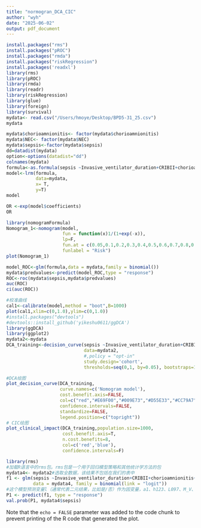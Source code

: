 ```yaml
---
title: "normogran_DCA_CIC"
author: "wyh"
date: "2025-06-02"
output: pdf_document
---
```


```r
install.packages("rms")
install.packages("pROC")
install.packages("rmda")
install.packages("riskRegression")
install.packages('readxl')
library(rms)
library(pROC)
library(rmda)
library(readr)
library(riskRegression)
library(glue)
library(foreign)
library(survival)
mydata<- read.csv("/Users/hmoye/Desktop/BPD5-31_25.csv")
mydata
```
```r
mydata$chorioamnionitis<- factor(mydata$chorioamnionitis)
mydata$NEC<- factor(mydata$NEC)
mydata$sepsis<-factor(mydata$sepsis)
dd=datadist(mydata)
option<-options(datadist="dd")
colnames(mydata)
formula<-as.formula(sepsis ~Invasive_ventilator_duration+CRIBII+chorioamnionitis+NEC)
model<-lrm(formula,
           data=mydata,
           x= T,
           y=T)
model
```
```r
OR <-exp(model$coefficients)
OR
```
```r
library(nomogramFormula)
Nomogram_1<-nomogram(model,
                     fun = function(x)1/(1+exp(-x)),
                     lp=F,
                     fun.at = c(0.05,0.1,0.2,0.3,0.4,0.5,0.6,0.7,0.8,0.9,0.95,0.99),
                     funlabel = "Risk")
plot(Nomogram_1)
```
```r
model_ROC<-glm(formula,data = mydata,family = binomial())
mydata$predvalues<-predict(model_ROC,type = "response")
ROC<-roc(mydata$sepsis,mydata$predvalues)
auc(ROC)
ci(auc(ROC))
```

```r
#校准曲线
cal1<-calibrate(model,method = "boot",B=1000)
plot(cal1,xlim=c(0,1.0),ylim=c(0,1.0))
#install.packages("devtools")
#devtools::install_github('yikeshu0611/ggDCA')
library(ggDCA)
library(ggplot2)
mydata2<-mydata
DCA_training<-decision_curve(sepsis ~Invasive_ventilator_duration+CRIBII+chorioamnionitis+NEC,
                             data=mydata2,
                             #,policy = "opt-in"
                             study.design='cohort',
                             thresholds=seq(0,1, by=0.05), bootstraps=1000)
```
```r
#DCA绘图
plot_decision_curve(DCA_training,
                    curve.names=c('Nomogram model'),
                    cost.benefit.axis=FALSE,
                    col=c("red","#E69F00","#009E73","#D55E33","#CC79A7"),
                    confidence.intervals=FALSE,
                    standardize=FALSE,
                    legend.position=c("topright"))
# CIC绘图
plot_clinical_impact(DCA_training,population.size=1000,
                     cost.benefit.axis=T,
                     n.cost.benefits=8,
                     col=c('red','blue'),
                     confidence.intervals=F)

```
```r
library(rms) 
#加载R语言中的rms包。rms包是一个用于回归模型策略和其他统计学方法的包
mydata4<- mydata2#选取全数据，该结果不包括在我们的表中
f1 <- glm(sepsis ~Invasive_ventilator_duration+CRIBII+chorioamnionitis+NEC, 
          data = mydata4, family = binomial(link = "logit")) 
#这个模型预测变量l（通常代表二元结果，比如是/否）作为因变量，a1、h123、L097、M_V、wc111和p1495作为自变量。这里使用的是binomial分布（二项分布），链接函数为logit，代表是一个逻辑回归模型。这个模型是用Train数据集来拟合的。
P1 <- predict(f1, type = "response")
val.prob(P1, mydata4$sepsis)
```


Note that the `echo = FALSE` parameter was added to the code chunk to prevent printing of the R code that generated the plot.
